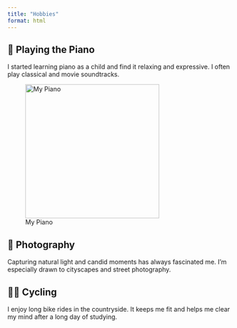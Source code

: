 ```yaml
---
title: "Hobbies"
format: html
---
```


## 🎵 Playing the Piano

I started learning piano as a child and find it relaxing and expressive. I often play classical and movie soundtracks.

![My Piano](IMG_CAB31D84DE21-1.jpeg){width=300px}

## 📸 Photography

Capturing natural light and candid moments has always fascinated me. I'm especially drawn to cityscapes and street photography.

## 🚴‍♀️ Cycling

I enjoy long bike rides in the countryside. It keeps me fit and helps me clear my mind after a long day of studying.